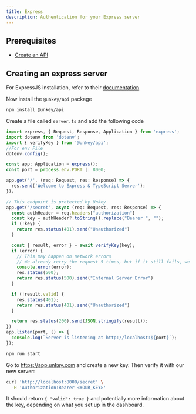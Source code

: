 ```yaml
---
title: Express
description: Authentication for your Express server
---
```


## Prerequisites

- [Create an API](/onboarding/onboarding-api#3-create-your-first-api)

## Creating an express server

<Steps titleSize="h3">
<Step  title="Install">

For ExpressJS installation, refer to their [documentation](https://expressjs.com/en/starter/installing.html)

Now install the `@unkey/api` package

```bash
npm install @unkey/api
```

</Step>

<Step title="Creating the server">

Create a file called `server.ts` and add the following code

```ts server.ts
import express, { Request, Response, Application } from 'express';
import dotenv from 'dotenv';
import { verifyKey } from '@unkey/api';
//For env File
dotenv.config();

const app: Application = express();
const port = process.env.PORT || 8000;

app.get('/', (req: Request, res: Response) => {
  res.send('Welcome to Express & TypeScript Server');
});

// This endpoint is protected by Unkey
app.get('/secret', async (req: Request, res: Response) => {
  const authHeader = req.headers["authorization"]
  const key = authHeader?.toString().replace("Bearer ", "");
  if (!key) {
    return res.status(401).send("Unauthorized")
  }

  const { result, error } = await verifyKey(key);
  if (error) {
    // This may happen on network errors
    // We already retry the request 5 times, but if it still fails, we return an error
    console.error(error);
    res.status(500);
    return res.status(500).send("Internal Server Error")
  }

  if (!result.valid) {
    res.status(401);
    return res.status(401).send("Unauthorized")
  }

  return res.status(200).send(JSON.stringify(result));
})
app.listen(port, () => {
  console.log(`Server is listening at http://localhost:${port}`);
});
```

</Step>

<Step  title="Running the server">

```bash
npm run start
```

</Step>

<Step  title="Try it out">

Go to https://app.unkey.com and create a new key. Then verify it with our new server:

```bash
curl 'http://localhost:8000/secret' \
  -H 'Authorization:Bearer <YOUR_KEY>'
```

It should return `{ "valid": true }` and potentially more information about the key, depending on what you set up in the dashboard.

</Step>

</Steps>
